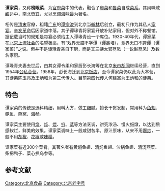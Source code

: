 {{unreferenced|time=2019-04-10T12:28:54+00:00}}
'''谭家菜'''，又称'''榜眼菜'''，为[[官府菜|官府菜]]中的代表，融合了[[粵菜|粵菜]]和[[魯菜|魯菜]]自成[[中国菜系|菜系]]。其风味咸甜适中，南北皆宜，尤以烹调[[乾海產|海味]]最为著名。

相传是[[清末|清末]]官僚，祖籍[[广东|广东]]的[[谭宗浚|谭宗浚]]到北京当[[翰林|翰林]]后创立，最初只作为其私人[[家宴|家宴]]。[[辛亥革命|辛亥革命]]后因家道中落，其子谭瑑青将家宴开放补贴家用，但对外不称餐馆。据记载当时的规矩是每宴必须给主人谭瑑青设一个席位。1930-40年代，谭家菜在[[北京|北京]][[上流社会|上流社会]]的名望极高，有“戏界无腔不学谭（谭鑫培），食界无口不誇谭（谭家菜）”之说。但并不是谭瑑青亲自下厨，而是其三姨太郭荔凤（一说赵荔凤）及数名家厨。

谭瑑青夫妻去世后，由其女谭令柔和家厨彭长海等在北京[[米市胡同|米市胡同]]继续经营，直到1954年[[公私合营|公私合营]]。1958年，彭长海迁到[[北京饭店|北京饭店]]，至今谭家菜仍以此为大本营，其徒弟陈玉亮及王炳和为第三代传人。目前第四代传人何建富为王炳和的徒弟。

==特色==
谭家菜的传统是选料精细，用料大方，做工细腻。擅长干货发制，常用料为[[鱼翅|鱼翅]]、[[鲍鱼|鲍鱼]]、[[燕窝|燕窝]]、[[海参|海参]]。

谭家菜主要使用[[烧|烧]]、[[炖|炖]]、[[煨|煨]]、[[扒|扒]]、[[蒸|蒸]]等方法烹调，讲究浓汤、慢火细燉，以达到质感软烂，鲜美的效果。谭家菜调味上一般咸甜各半，原汁原味，从来不用[[爆炒|爆炒]]，一般不用[[胡椒|胡椒]]、[[花椒|花椒]]或[[味精|味精]]。

谭家菜有近300个菜肴。其著名者有黄焖鱼翅、清炖鱼翅、沙锅鱼翅、清汤燕菜、柴把鸭子、菜心扒乌参等。

==参考文献==
{{reflist}}

{{老北京城}}
[[Category:北京食品|Category:北京食品]]
[[Category:北京老字号|Category:北京老字号]]